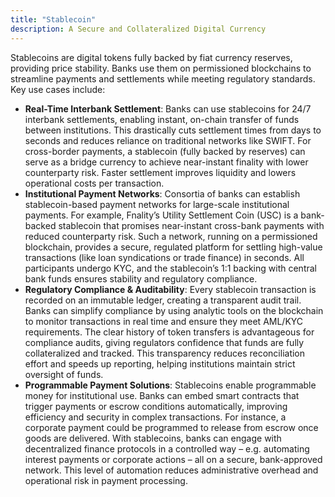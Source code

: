 ```yaml
---
title: "Stablecoin"
description: A Secure and Collateralized Digital Currency
---
```


Stablecoins are digital tokens fully backed by fiat currency reserves, providing
price stability. Banks use them on permissioned blockchains to streamline
payments and settlements while meeting regulatory standards. Key use cases
include:

- **Real-Time Interbank Settlement**: Banks can use stablecoins for 24/7
  interbank settlements, enabling instant, on-chain transfer of funds between
  institutions. This drastically cuts settlement times from days to seconds and
  reduces reliance on traditional networks like SWIFT. For cross-border
  payments, a stablecoin (fully backed by reserves) can serve as a bridge
  currency to achieve near-instant finality with lower counterparty risk. Faster
  settlement improves liquidity and lowers operational costs per transaction.
- **Institutional Payment Networks**: Consortia of banks can establish
  stablecoin-based payment networks for large-scale institutional payments. For
  example, Fnality’s Utility Settlement Coin (USC) is a bank-backed stablecoin
  that promises near-instant cross-bank payments with reduced counterparty risk.
  Such a network, running on a permissioned blockchain, provides a secure,
  regulated platform for settling high-value transactions (like loan
  syndications or trade finance) in seconds. All participants undergo KYC, and
  the stablecoin’s 1:1 backing with central bank funds ensures stability and
  regulatory compliance.
- **Regulatory Compliance & Auditability**: Every stablecoin transaction is
  recorded on an immutable ledger, creating a transparent audit trail. Banks can
  simplify compliance by using analytic tools on the blockchain to monitor
  transactions in real time and ensure they meet AML/KYC requirements. The clear
  history of token transfers is advantageous for compliance audits, giving
  regulators confidence that funds are fully collateralized and tracked. This
  transparency reduces reconciliation effort and speeds up reporting, helping
  institutions maintain strict oversight of funds.
- **Programmable Payment Solutions**: Stablecoins enable programmable money for
  institutional use. Banks can embed smart contracts that trigger payments or
  escrow conditions automatically, improving efficiency and security in complex
  transactions. For instance, a corporate payment could be programmed to release
  from escrow once goods are delivered. With stablecoins, banks can engage with
  decentralized finance protocols in a controlled way – e.g. automating interest
  payments or corporate actions – all on a secure, bank-approved network. This
  level of automation reduces administrative overhead and operational risk in
  payment processing.
